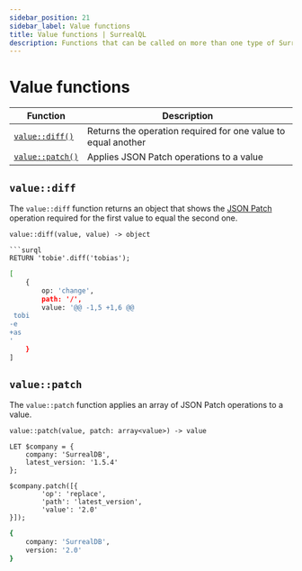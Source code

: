 ```yaml
---
sidebar_position: 21
sidebar_label: Value functions
title: Value functions | SurrealQL
description: Functions that can be called on more than one type of SurrealQL value.
---
```



# Value functions

<table>
  <thead>
    <tr>
      <th scope="col">Function</th>
      <th scope="col">Description</th>
    </tr>
  </thead>
  <tbody>
    <tr>
      <td scope="row" data-label="Function"><a href="#valuediff"><code>value::diff()</code></a></td>
      <td scope="row" data-label="Description">Returns the operation required for one value to equal another</td>
    </tr>
    <tr>
      <td scope="row" data-label="Function"><a href="#valuepatch"><code>value::patch()</code></a></td>
      <td scope="row" data-label="Description">Applies JSON Patch operations to a value</td>
    </tr>
  </tbody>
</table>

## `value::diff`

<Since v="v2.0.0" />

The `value::diff` function returns an object that shows the [JSON Patch](https://jsonpatch.com/) operation required for the first value to equal the second one.

```surql title="API DEFINITION"
value::diff(value, value) -> object

```surql
RETURN 'tobie'.diff('tobias');
```

```bash title="Output"
[
	{
		op: 'change',
		path: '/',
		value: '@@ -1,5 +1,6 @@
 tobi
-e
+as
'
	}
]
```

## `value::patch`

<Since v="v2.0.0" />

The `value::patch` function applies an array of JSON Patch operations to a value.

```surql title="API DEFINITION"
value::patch(value, patch: array<value>) -> value
```

```surql
LET $company = {
    company: 'SurrealDB',
    latest_version: '1.5.4'
};

$company.patch([{
		'op': 'replace',
		'path': 'latest_version',
		'value': '2.0'
}]);
```

```bash title="Response"
{
	company: 'SurrealDB',
	version: '2.0'
}
```